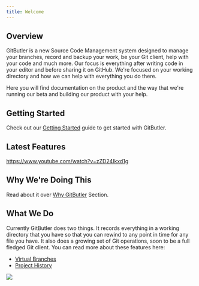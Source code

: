 ```yaml
---
title: Welcome
---
```


## Overview

GitButler is a new Source Code Management system designed to manage your branches, record and backup your work, be your Git client, help with your code and much more. Our focus is everything after writing code in your editor and before sharing it on GitHub. We're focused on your working directory and how we can help with everything you do there.

Here you will find documentation on the product and the way that we're running our beta and building our product with your help.

## Getting Started

Check out our [Getting Started](/getting-started/guide) guide to get started with GitButler.

## Latest Features

https://www.youtube.com/watch?v=zZD24Ikxd1g

## Why We're Doing This

Read about it over [Why GitButler](/getting-started/why-gitbutler) Section.

## What We Do

Currently GitButler does two things. It records everything in a working directory that you have so that you can rewind to any point in time for any file you have. It also does a growing set of Git operations, soon to be a full fledged Git client. You can read more about these features here:

- [Virtual Branches](/features/virtual-branches/overview)
- [Project History](/features/timeline)

<img src="/img/dots-bowtie.svg" className="w-72 mx-auto" />
